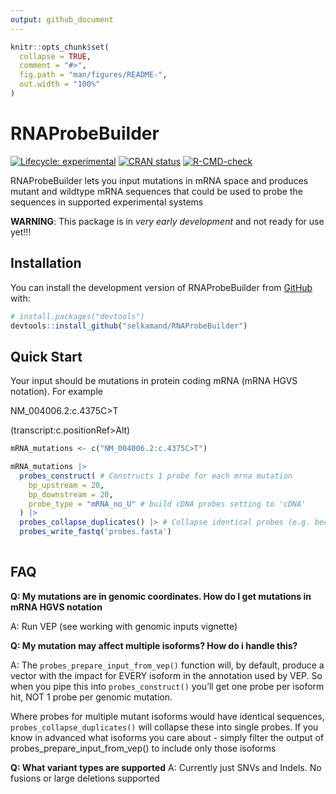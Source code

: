```yaml
---
output: github_document
---
```


<!-- README.md is generated from README.Rmd. Please edit that file -->

```r
knitr::opts_chunk$set(
  collapse = TRUE,
  comment = "#>",
  fig.path = "man/figures/README-",
  out.width = "100%"
)
```

# RNAProbeBuilder

<!-- badges: start -->
[![Lifecycle: experimental](https://img.shields.io/badge/lifecycle-experimental-orange.svg)](https://lifecycle.r-lib.org/articles/stages.html#experimental)
[![CRAN status](https://www.r-pkg.org/badges/version/RNAProbeBuilder)](https://CRAN.R-project.org/package=RNAProbeBuilder)
[![R-CMD-check](https://github.com/selkamand/RNAProbeBuilder/actions/workflows/R-CMD-check.yaml/badge.svg)](https://github.com/selkamand/RNAProbeBuilder/actions/workflows/R-CMD-check.yaml)
<!-- badges: end -->

RNAProbeBuilder lets you input mutations in mRNA space and produces mutant and wildtype mRNA sequences that could be used to probe the sequences in supported experimental systems 

**WARNING**: This package is in *very early development* and not ready for use yet!!!

## Installation

You can install the development version of RNAProbeBuilder from [GitHub](https://github.com/) with:

``` r
# install.packages("devtools")
devtools::install_github("selkamand/RNAProbeBuilder")
```

## Quick Start

Your input should be mutations in protein coding mRNA (mRNA HGVS notation). For example

NM_004006.2:c.4375C>T

(transcript:c.positionRef>Alt)

```r
mRNA_mutations <- c("NM_004006.2:c.4375C>T")

mRNA_mutations |> 
  probes_construct( # Constructs 1 probe for each mrna mutation
    bp_upstream = 20, 
    bp_downstream = 20,
    probe_type = "mRNA_no_U" # build cDNA probes setting to 'cDNA'
  ) |> 
  probes_collapse_duplicates() |> # Collapse identical probes (e.g. because 2 isoforms are different, they should be collapsed 
  probes_write_fastq('probes.fasta')
  
```


## FAQ

**Q: My mutations are in genomic coordinates. How do I get mutations in mRNA HGVS notation**

  A: Run VEP (see working with genomic inputs vignette)
  
**Q: My mutation may affect multiple isoforms? How do i handle this?**
  
  A: The `probes_prepare_input_from_vep()`  function will, by default, produce a vector with the impact for EVERY isoform in the annotation used by VEP. 
  So when you pipe this into `probes_construct()` you'll get one probe per isoform hit, NOT 1 probe per genomic mutation. 
  
  Where probes for multiple mutant isoforms would have identical sequences, `probes_collapse_duplicates()` will collapse these into single probes. 
  If you know in advanced what isoforms you care about - simply filter the output of probes_prepare_input_from_vep() 
  to include only those isoforms


**Q: What variant types are supported**
  A: Currently just SNVs and Indels. No fusions or large deletions supported


